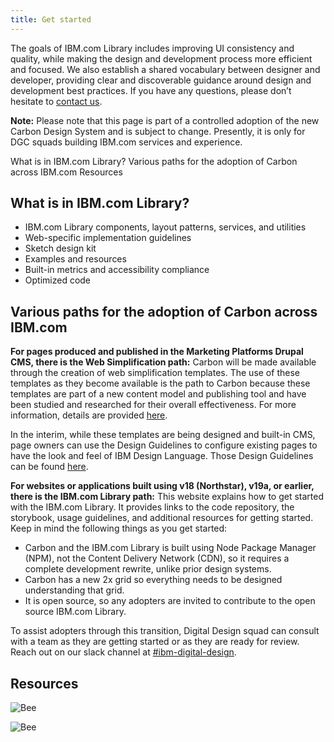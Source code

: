 ```yaml
---
title: Get started
---
```


<PageDescription>

The goals of IBM.com Library includes improving UI consistency and quality, while making the design and development process more efficient and focused. We also establish a shared vocabulary between designer and developer, providing clear and discoverable guidance around design and development best practices. If you have any questions, please don’t hesitate to [contact us](https://cognitive-app.slack.com/archives/C2PLX8GQ6).

</PageDescription>

<InlineNotification>

**Note:** Please note that this page is part of a controlled adoption of the new Carbon Design System and is subject to change. Presently, it is only for DGC squads building IBM.com services and experience.

</InlineNotification>

<AnchorLinks>

<AnchorLink>What is in IBM.com Library?</AnchorLink>
<AnchorLink>Various paths for the adoption of Carbon across IBM.com</AnchorLink>
<AnchorLink>Resources </AnchorLink>

</AnchorLinks>


## What is in IBM.com Library?

* IBM.com Library components, layout patterns, services, and utilities
* Web-specific implementation guidelines 
* Sketch design kit 
* Examples and resources
* Built-in metrics and accessibility compliance
* Optimized code

## Various paths for the adoption of Carbon across IBM.com

**For pages produced and published in the Marketing Platforms Drupal CMS, there is the Web Simplification path:** 
Carbon will be made available through the creation of web simplification templates. The use of these templates as they become available is the path to Carbon because these templates are part of a new content model and publishing tool and have been studied and researched for their overall effectiveness. For more information, details are provided [here](https://w3.ibm.com/w3publisher/template-simplification).  

In the interim, while these templates are being designed and built-in CMS, page owners can use the Design Guidelines to configure existing pages to have the look and feel of IBM Design Language. Those Design Guidelines can be found [here](https://w3.ibm.com/w3publisher/squad-pulse/marketing-platforms/drupal-cms#Links). 

**For websites or applications built using v18 (Northstar), v19a, or earlier, there is the IBM.com Library path:**
This website explains how to get started with the IBM.com Library. It provides links to the code repository, the storybook, usage guidelines, and additional resources for getting started. Keep in mind the following things as you get started:

* Carbon and the IBM.com Library is built using Node Package Manager (NPM), not the Content Delivery Network (CDN), so it requires a complete development rewrite, unlike prior design systems.
* Carbon has a new 2x grid so everything needs to be designed understanding that grid.
* It is open source, so any adopters are invited to contribute to the open source IBM.com Library.

To assist adopters through this transition, Digital Design squad can consult with a team as they are getting started or as they are ready for review. Reach out on our slack channel at [#ibm-digital-design](https://ibm-studios.slack.com/archives/C2PLX8GQ6).

## Resources 

<Row className="resource-card-group">
  <Column colMd={4} colLg={4} noGutterSm>
    <ResourceCard
      subTitle="Designing"
      actionIcon="arrowRight"
      href="/getting-started/designing"
    >
    </ResourceCard>
  </Column>
  <Column colMd={4} colLg={4} noGutterSm>
    <ResourceCard
      subTitle="Coding"  
      actionIcon="arrowRight"            
      href="/getting-started/coding"
    >
    </ResourceCard>
  </Column>
  <Column colMd={4} colLg={4} noGutterSm>
    <ResourceCard
      subTitle="Resources"
      actionIcon="arrowRight"            
      href="/resources"
    >

![Bee](../../images/bee_icon.svg)

</ResourceCard>
  </Column>
  <Column colMd={4} colLg={4} noGutterSm>
    <ResourceCard
      subTitle="Help"    
      actionIcon="arrowRight"            
      href="/help"
    >

![Bee](../../images/bee_icon.svg)

</ResourceCard>
  </Column>
</Row>
